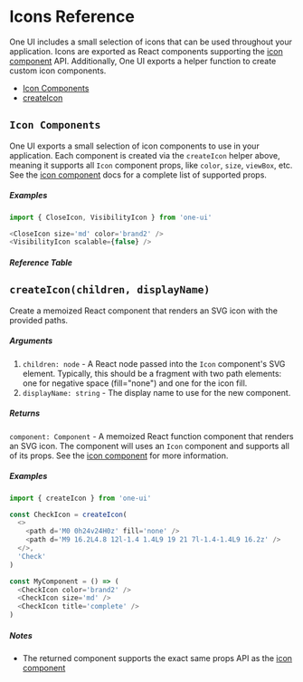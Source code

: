 
<Meta id='icon-reference' title='API Reference/Icons' />

# Icons Reference

One UI includes a small selection of icons that can be used throughout your application. Icons are exported as React components supporting the [icon component](/?path=/docs/components-icon--basic) API. Additionally, One UI exports a helper function to create custom icon components.

- [Icon Components](#icon-components)
- [createIcon](#createiconchildren-displayname)

## `Icon Components`

One UI exports a small selection of icon components to use in your application. Each component is created via the `createIcon` helper above, meaning it supports all `Icon` component props, like `color`, `size`, `viewBox`, etc. See the [icon component](/?path=/docs/components-icon--basic) docs for a complete list of supported props.

##### Examples

```javascript
import { CloseIcon, VisibilityIcon } from 'one-ui'

<CloseIcon size='md' color='brand2' />
<VisibilityIcon scalable={false} />
```

##### Reference Table

<IconsTable icons={icons} />

## `createIcon(children, displayName)`

Create a memoized React component that renders an SVG icon with the provided paths.

##### Arguments

1. `children: node` - A React node passed into the `Icon` component's SVG element. Typically, this should be a fragment with two path elements: one for negative space (fill="none") and one for the icon fill.
2. `displayName: string` - The display name to use for the new component.

##### Returns

`component: Component` - A memoized React function component that renders an SVG icon. The component will uses an `Icon` component and supports all of its props. See the [icon component](/?path=/docs/components-icon--basic) for more information.

##### Examples

```javascript
import { createIcon } from 'one-ui'

const CheckIcon = createIcon(
  <>
    <path d='M0 0h24v24H0z' fill='none' />
    <path d='M9 16.2L4.8 12l-1.4 1.4L9 19 21 7l-1.4-1.4L9 16.2z' />
  </>,
  'Check'
)

const MyComponent = () => (
  <CheckIcon color='brand2' />
  <CheckIcon size='md' />
  <CheckIcon title='complete' />
)
```

##### Notes

- The returned component supports the exact same props API as the [icon component](/?path=/docs/components-icon--basic)
